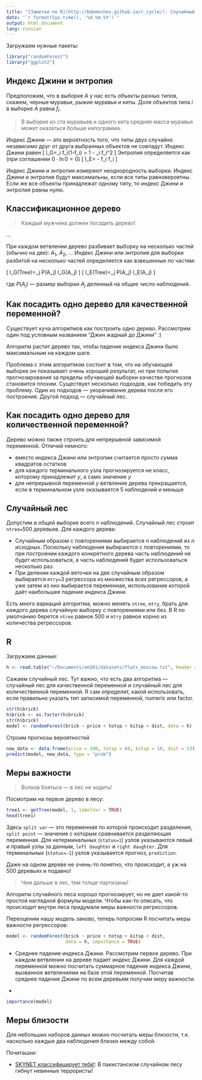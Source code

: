 ```yaml
---
title: "[Заметки по R](http://bdemeshev.github.io/r_cycle/): Случайный лес (random forest)"
date: "`r format(Sys.time(), '%d.%m.%Y')`"
output: html_document
lang: russian
---
```


Загружаем нужные пакеты:
```r
library("randomForest")
library("ggplot2")
```




## Индекс Джини и энтропия

Предположим, что в выборке $A$ у нас есть объекты разных типов, скажем, черные муравьи, рыжие муравьи и киты. Доля объектов типа $i$ в выборке $A$ равна $f_i$.


> В выборке из ста муравьев и одного кита средняя масса муравья может оказаться больше килограмма.

Индекс Джини --- это вероятность того, что типы двух случайно независимо друг от друга выбранных объектов не совпадут. Индекс Джини равен
\[
I_G=\sum_i f_i(1-f_i) = 1 - \sum_i f_i^2
\]
Энтропия определяется как (при соглашении $0 \cdot \ln 0=0$)
\[
I_E= - \sum f_i \ln f_i
\]

Индекс Джини и энтропия измеряют неоднородность выборки. Индекс Джини и энтропия будут максимальны, если все типы равновероятны. Если же все объекты принадлежат одному типу, то индекс Джини и энтропия равны нулю.

## Классификационное дерево

> Каждый мужчина должен посадить дерево!

...

При каждом ветвлении дерево разбивает выборку на несколько частей (обычно на две): $A_1$, $A_2$, ... Индекс Джини или энтропия для выборки разбитой на несколько частей определяется как взвешенные по частям:

\[
I_G(Tree)=\sum_j P(A_j) \cdot I_G(A_j)
\]
\[
I_E(Tree)=\sum_j P(A_j) \cdot I_E(A_j)
\]

где $P(A_j)$ --- размер выборки $A_j$ деленный на общее число наблюдений.

## Как посадить одно дерево для качественной переменной?

Существует куча алгоритмов как построить одно дерево. Рассмотрим один под условным названием "Джин жадный до Джини" :)

Алгоритм растит дерево так, чтобы падение индекса Джини было максимальным на каждом шаге.

Проблема с этим алгоритмом состоит в том, что на обучающей выборке он показывает очень хороший результат, но при попытке прогнозирования за пределы обучающей выборки качестве прогнозов становится плохим. Существует несколько подходов, как победить эту проблему. Один из подходов --- укорачивание дерева после его построения. Другой подход --- случайный лес.

## Как посадить одно дерево для количественной переменной?

Дерево  можно также строить для непрерывной зависимой переменной. Отличий немного:

* вместо индекса Джини или энтропии считается просто сумма квадратов остатков
* для каждого терминального узла прогнозируется не класс, которому принадлежит $y$, а само значение $y$
* для непрерывной переменной $y$ ветвление дерева прекращается, если в терминальном узле оказывается 5 наблюдений и меньше


## Случайный лес

Допустим в общей выборке всего $n$ наблюдений. 
Случайный лес строит `ntree=`500 деревьев. Для каждого дерева:

* Случайным образом с повторениями выбирается $n$ наблюдений из $n$ исходных. Поскольку наблюдения выбираются с повторениями, то при построении каждого конкретного дерева часть наблюдений не будет использоваться, а часть наблюдений будет использоваться несколько раз.
* При делении каждой веточки на две случайным образом выбирается `mtry=`3 регрессора из множества всех регрессоров, а уже затем из них выбирается переменная, использование которой даёт наибольшее падение индекса Джини.

Есть много вариаций алгоритма, можно менять `ntree`, `mtry`, брать для каждого дерева случайную выборку с повторениями или без. В R по умолчанию берется `ntree` равное 500 и `mtry` равное корню из количества регрессоров. 


## R

Загружаем данные:
```r
h <- read.table("~/Documents/em301/datasets/flats_moscow.txt", header = TRUE)
```

Сажаем случайный лес. Тут важно, что есть два алгоритма --- случайный лес для качественной переменной и случайный лес для количественной переменной. R сам определит, какой использовать, если правильно указать тип записимой переменной, numeric или factor. 
```r
str(h$brick)
h$brick <- as.factor(h$brick)
str(h$brick)
model <- randomForest(brick ~ price + totsp + kitsp + dist, data = h)
```

Строим прогнозы вероятностей
```r
new_data <- data.frame(price = 100, totsp = 60, kitsp = 10, dist = 13)
predict(model, new_data, type = "prob")
```


## Меры важности

> Волков бояться --- в лес не ходить!

Посмотрим на первое дерево в лесу:

```r
tree1 <- getTree(model, 1, labelVar = TRUE)
head(tree1)
```

Здесь `split var` --- это переменная по которой происходит разделение, `split point` --- значение с которым сравнивается разделяющая переменная. Для нетерминальных (`status=1`) узлов указываются левый и правый узлы за данным, `left daughter` и `right daughter`. Для терминальных (`status=-1`) узлов указывается прогноз, `prediction`.

Даже на одном дереве не очень-то понятно, что происходит, а уж на 500 деревьях и подавно! 

> Чем дальше в лес, тем толще партизаны!

Алгоритм случайного леса хорошо прогнозирует, но не дает какой-то простой наглядной формулы модели. Чтобы как-то описать, что происходит внутри леса придумали меры важности регрессоров.

Переоценим нашу модель заново, теперь попросим R посчитать меры важности регрессоров:
```r
model <- randomForest(brick ~ price + totsp + kitsp + dist, 
                      data = h, importance = TRUE)
```


* Среднее падение индекса Джини. Рассмотрим первое дерево. При каждом ветвлении на дереве падает индекс Джини. Для каждой переменной можно посчитать суммарное падение индекса Джини, вызванное ветвлениями на базе этой переменной. Посчитав среднее падение Джини по всем деревьям получим меру важности. 




* 

```r
importance(model)
```



## Меры близости

Для небольших наборов данных можно посчитать меры близости, т.е. насколько каждые два наблюдения близки между собой. 


Почиташки:

* [SKYNET классифицирует тебя!](http://arstechnica.co.uk/security/2016/02/the-nsas-skynet-program-may-be-killing-thousands-of-innocent-people/): В пакистанском случайном лесу гибнут невинные террористы!
